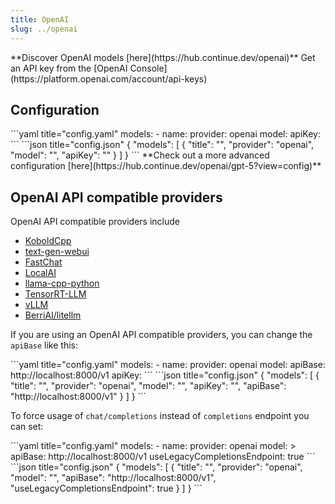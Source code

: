 ```yaml
---
title: OpenAI
slug: ../openai
---
```


<Tip>
  **Discover OpenAI models [here](https://hub.continue.dev/openai)**
</Tip>

<Info>
  Get an API key from the [OpenAI Console](https://platform.openai.com/account/api-keys)
</Info>

## Configuration

<Tabs>
  <Tab title="YAML">
  ```yaml title="config.yaml"
  models:
    - name: <MODEL_NAME>
      provider: openai
      model: <MODEL_ID>
      apiKey: <YOUR_OPENAI_API_KEY>
  ```
  </Tab>
  <Tab title="JSON (Deprecated)">
  ```json title="config.json"
  {
    "models": [
      {
        "title": "<MODEL_NAME>",
        "provider": "openai", 
        "model": "<MODEL_ID>",
        "apiKey": "<YOUR_OPENAI_API_KEY>"
      }
    ]
  }
  ```
  </Tab>
</Tabs>

<Info>
  **Check out a more advanced configuration [here](https://hub.continue.dev/openai/gpt-5?view=config)**
</Info>

## OpenAI API compatible providers

OpenAI API compatible providers include

- [KoboldCpp](https://github.com/lostruins/koboldcpp)
- [text-gen-webui](https://github.com/oobabooga/text-generation-webui/tree/main/extensions/openai#setup--installation)
- [FastChat](https://github.com/lm-sys/FastChat/blob/main/docs/openai_api.md)
- [LocalAI](https://localai.io/basics/getting_started/)
- [llama-cpp-python](https://github.com/abetlen/llama-cpp-python#web-server)
- [TensorRT-LLM](https://github.com/NVIDIA/trt-llm-as-openai-windows?tab=readme-ov-file#examples)
- [vLLM](https://docs.vllm.ai/en/latest/serving/openai_compatible_server.html)
- [BerriAI/litellm](https://github.com/BerriAI/litellm)

If you are using an OpenAI API compatible providers, you can change the `apiBase` like this:

<Tabs>
  <Tab title="YAML">
  ```yaml title="config.yaml"
  models:
    - name: <OPENAI_API_COMPATIBLE_PROVIDER_MODEL>
      provider: openai
      model: <MODEL_NAME>
      apiBase: http://localhost:8000/v1
      apiKey: <YOUR_CUSTOM_API_KEY>
  ```
  </Tab>
  <Tab title="JSON (Deprecated)">
  ```json title="config.json"
  {
    "models": [
      {
        "title": "<OPENAI_API_COMPATIBLE_PROVIDER_MODEL>", 
        "provider": "openai",
        "model": "<MODEL_NAME>",
        "apiKey": "<YOUR_CUSTOM_API_KEY>",
        "apiBase": "http://localhost:8000/v1"
      }
    ]
  }
  ```
  </Tab>
</Tabs>

To force usage of `chat/completions` instead of `completions` endpoint you can set:

<Tabs>
  <Tab title="YAML">
  ```yaml title="config.yaml"
  models:
    - name: <OPENAI_API_COMPATIBLE_PROVIDER_MODEL>
      provider: openai
      model: <MODEL_NAME>>
      apiBase: http://localhost:8000/v1
      useLegacyCompletionsEndpoint: true
  ```
  </Tab>
  <Tab title="JSON (Deprecated)">
  ```json title="config.json"
  {
    "models": [
      {
        "title": "<OPENAI_API_COMPATIBLE_PROVIDER_MODEL>",
        "provider": "openai",
        "model": "<MODEL_NAME>",
        "apiBase": "http://localhost:8000/v1", 
        "useLegacyCompletionsEndpoint": true
      }
    ]
  }
  ```
  </Tab>
</Tabs>
